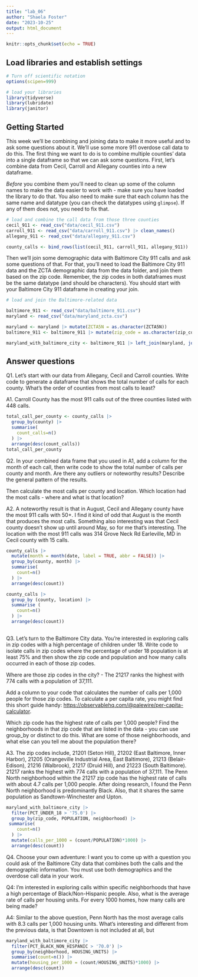 ```yaml
---
title: "lab_06"
author: "Shaela Foster"
date: "2023-10-25"
output: html_document
---
```


```r
knitr::opts_chunk$set(echo = TRUE)
```

## Load libraries and establish settings

```r
# Turn off scientific notation
options(scipen=999)

# load your libraries
library(tidyverse)
library(lubridate)
library(janitor)

```

## Getting Started

This week we'll be combining and joining data to make it more useful and to ask some questions about it. We'll use some more 911 overdose call data to do this. The first thing we want to do is to combine multiple counties' data into a single dataframe so that we can ask some questions. First, let's combine data from Cecil, Carroll and Allegany counties into a new dataframe.

*Before* you combine them you'll need to clean up some of the column names to make the data easier to work with - make sure you have loaded the library to do that. You also need to make sure that each column has the same name and datatype (you can check the datatypes using `glimpse`). If any of them does not, you need to fix that.

```r
# load and combine the call data from those three counties
cecil_911 <- read_csv("data/cecil_911.csv") 
carroll_911 <- read_csv("data/carroll_911.csv") |> clean_names()
allegany_911 <- read_csv("data/allegany_911.csv")

county_calls <- bind_rows(list(cecil_911, carroll_911, allegany_911))
```

Then we'll join some demographic data with Baltimore City 911 calls and ask some questions of that. For that, you'll need to load the Baltimore City 911 data and the ZCTA demographic data from the data folder, and join them based on the zip code. Remember, the zip codes in both dataframes must be the same datatype (and should be characters). You should start with your Baltimore City 911 dataframe in creating your join.

```r
# load and join the Baltimore-related data

baltimore_911 <- read_csv("data/baltimore_911.csv")
maryland <- read_csv("data/maryland_zcta.csv")

maryland <- maryland |> mutate(ZCTA5N = as.character(ZCTA5N))
baltimore_911 <- baltimore_911 |> mutate(zip_code = as.character(zip_code))

maryland_with_baltimore_city <- baltimore_911 |> left_join(maryland, join_by(zip_code == ZCTA5N))
```

## Answer questions

Q1. Let's start with our data from Allegany, Cecil and Carroll counties. Write code to generate a dataframe that shows the total number of calls for each county. What's the order of counties from most calls to least?

A1. Carroll County has the most 911 calls out of the three counties listed with 448 calls.

```r
total_call_per_county <- county_calls |>
  group_by(county) |>
  summarise(
    count_calls=n()
  ) |>
  arrange(desc(count_calls))
total_call_per_county
```

Q2. In your combined data frame that you used in A1, add a column for the month of each call, then write code to show the total number of calls per county and month. Are there any outliers or noteworthy results? Describe the general pattern of the results.

Then calculate the most calls per county and location. Which location had the most calls - where and what is that location?

A2. A noteworthy result is that in August, Cecil and Allegany county have the most 911 calls with 50+. I find it kind of odd that August is the month that produces the most calls. Something also interesting was that Cecil county doesn't show up until around May, so for me that's interesting. The location with the most 911 calls was 314 Grove Neck Rd Earleville, MD in Cecil county with 15 calls.

```r
county_calls |>
  mutate(month = month(date, label = TRUE, abbr = FALSE)) |>
  group_by(county, month) |>
  summarise(
    count=n()
  ) |>
  arrange(desc(count))

county_calls |>
  group_by (county, location) |>
  summarise (
    count=n()
  ) |>
  arrange(desc(count))
  
```

Q3. Let's turn to the Baltimore City data. You're interested in exploring calls in zip codes with a high percentage of children under 18. Write code to isolate calls in zip codes where the percentage of under 18 population is at least 75% and then show the zip code and population and how many calls occurred in each of those zip codes.

Where are those zip codes in the city? -  The 21217 ranks the highest with 774 calls with a population of 37,111. 

Add a column to your code that calculates the number of calls per 1,000 people for those zip codes. To calculate a per capita rate, you might find this short guide handy: [https://observablehq.com/\@palewire/per-capita-calculator](https://observablehq.com/@palewire/per-capita-calculator){.uri}.

Which zip code has the highest rate of calls per 1,000 people? Find the neighborhoods in that zip code that are listed in the data - you can use group_by or distinct to do this. What are some of those neighborhoods, and what else can you tell me about the population there?

A3. The zip codes include, 21201 (Seton Hill), 21202 (East Baltimore, Inner Harbor), 21205 (Orangeville Industrial Area, East Baltimore), 21213 (Belair-Edison), 21216 (Walbrook), 21217 (Druid Hill), and 21223 (South Baltimore). 21217 ranks the highest with 774 calls with a population of 37,111. The Penn North neighborhood within the 21217 zip code has the highest rate of calls with about 4.7 calls per 1,000 people. After doing research, I found the Penn North neighborhood is predominantly Black. Also, that it shares the same population as Sandtown-Winchester and Upton.
```r
maryland_with_baltimore_city |>
  filter(PCT_UNDER_18 > '75.0') |>
  group_by(zip_code, POPULATION, neighborhood) |>
 summarise(
    count=n()
  ) |>
  mutate(calls_per_1000 = (count/POPULATION)*1000) |>
  arrange(desc(count))

```

Q4. Choose your own adventure: I want you to come up with a question you could ask of the Baltimore City data that combines both the calls and the demographic information. You must use both demographics and the overdose call data in your work.

Q4: I'm interested in exploring calls within specific neighborhoods that have a high percentage of Black/Non-Hispanic people. Also, what is the average rate of calls per housing units. For every 1000 homes, how many calls are being made?

A4: Similar to the above question, Penn North has the most average calls with 8.3 calls per 1,000 housing units. What's interesting and different from the previous data, is that Downtown is not included at all, but 

```r
maryland_with_baltimore_city |>
  filter(PCT_BLACK_NON_HISPANIC > '70.0') |>
  group_by(neighborhood, HOUSING_UNITS) |>
  summarise(count=n()) |>
  mutate(housing_per_1000 = (count/HOUSING_UNITS)*1000) |>
  arrange(desc(count)) 
```
